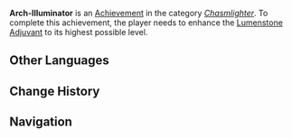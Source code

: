 {{Achievement Infobox
|title        = 
|id           = 80157
|order id     = 0157
|category     = Chasmlighter
|description  = Enhance the [[Lumenstone Adjuvant]] to its highest possible level.
|requirements = 
|primogems    = 20
|tracking     = 
|topic        = 
}}
'''Arch-Illuminator''' is an [[Achievement]] in the category ''[[Chasmlighter]]''. To complete this achievement, the player needs to enhance the [[Lumenstone Adjuvant]] to its highest possible level.
<!--
==Trivia==

==Video Guides==
{{EVT
|video1   = 
|caption1 = 
}}
-->
==Other Languages==
{{Other Languages|default_hidden=1
|en      = Arch-Illuminator
|zhs     = 烁然灼目
|zhs_rm  = Shuò Rán Zhuó Mù
|zht     = 爍然灼目
|zht_rm  = Shuò Rán Zhuó Mù
|ja      = 眩しき光
|ja_rm   = Mabushiki Hikari
|ko      = 눈부신 빛
|ko_rm   = 
|es      = Un espectáculo brillante
|fr      = Que la lumière soit !
|ru      = Ослепляющий блеск
|th      = สว่างไสวในโลกมืด
|th_rm   = 
|vi      = Lấp La Lấp Lánh
|de      = Blendendes Leuchten
|id      = Sangat Kinclong
|pt      = Olhar Cintilante
}}

==Change History==
{{Change History|2.6}}
<!--
==References==
{{Reflist}}
-->
==Navigation==
{{Achievement Navbox|Chasmlighter}}